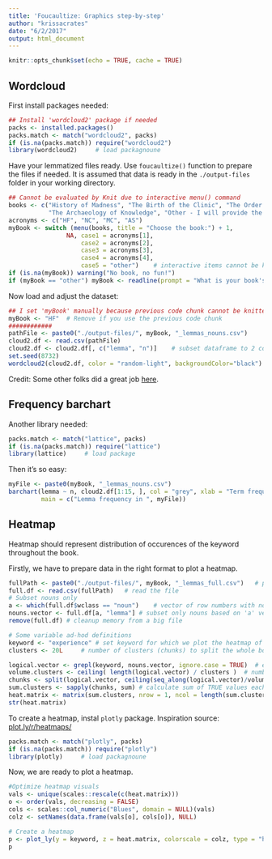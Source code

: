 ```yaml
---
title: 'Foucaultize: Graphics step-by-step'
author: "krissacrates"
date: "6/2/2017"
output: html_document
---
```


```r
knitr::opts_chunk$set(echo = TRUE, cache = TRUE)
```

## Wordcloud

First install packages needed:

```r
## Install 'wordcloud2' package if needed
packs <- installed.packages()
packs.match <- match("wordcloud2", packs)  
if (is.na(packs.match)) require("wordcloud2")
library(wordcloud2)     # load packagnoune
```

Have your lemmatized files ready. Use `foucaultize()` function to prepare the files
if needed. It is assumed that data is ready in the `./output-files` folder in your
working directory.

```r
## Cannot be evaluated by Knit due to interactive menu() command
books <- c("History of Madness", "The Birth of the Clinic", "The Order of Things", 
           "The Archaeology of Knowledge", "Other - I will provide the acronym")
acronyms <- c("HF", "NC", "MC", "AS")
myBook <- switch (menu(books, title = "Choose the book:") + 1,
                NA, case1 = acronyms[1],
                    case2 = acronyms[2],
                    case3 = acronyms[3],
                    case4 = acronyms[4],
                    case5 = "other")    # interactive items cannot be knitted into HTML
if (is.na(myBook)) warning("No book, no fun!")
if (myBook == "other") myBook <- readline(prompt = "What is your book's acronym? (eg. HF): ")
```

Now load and adjust the dataset:

```r
## I set 'myBook' manually because previous code chunk cannot be knitted in HTML.
myBook <- "HF"  # Remove if you use the previous code chunk
############  
pathFile <- paste0("./output-files/", myBook, "_lemmas_nouns.csv")
cloud2.df <- read.csv(pathFile)
cloud2.df <- cloud2.df[, c("lemma", "n")]    # subset dataframe to 2 columns as expected
set.seed(8732)
wordcloud2(cloud2.df, color = "random-light", backgroundColor="black")  
```

Credit: Some other folks did a great job [here](https://www.r-bloggers.com/the-wordcloud2-library/).
  

## Frequency barchart

Another library needed:

```r
packs.match <- match("lattice", packs)  
if (is.na(packs.match)) require("lattice")
library(lattice)     # load package
```

Then it's so easy:

```r
myFile <- paste0(myBook, "_lemmas_nouns.csv")
barchart(lemma ~ n, cloud2.df[1:15, ], col = "grey", xlab = "Term frequency", 
         main = c("Lemma frequency in ", myFile))
```


## Heatmap

Heatmap should represent distribution of occurences of the keyword throughout the book.

Firstly, we have to prepare data in the right format to plot a heatmap.

```r
fullPath <- paste0("./output-files/", myBook, "_lemmas_full.csv")   # path to full data CSV
full.df <- read.csv(fullPath)   # read the file
# Subset nouns only
a <- which(full.df$wclass == "noun")    # vector of row numbers with nouns
nouns.vector <- full.df[a, "lemma"] # subset only nouns based on 'a' vector
remove(full.df) # cleanup memory from a big file

# Some variable ad-hod definitions
keyword <- "experience" # set keyword for which we plot the heatmap of occurences
clusters <- 20L     # number of clusters (chunks) to split the whole book into

logical.vector <- grepl(keyword, nouns.vector, ignore.case = TRUE)  # each occurence make TRUE otherwise FALSE
volume.clusters <- ceiling( length(logical.vector) / clusters )  # number of keyword items in a cluster
chunks <- split(logical.vector, ceiling(seq_along(logical.vector)/volume.clusters)) # create a list of chunks (= clusters)
sum.clusters <- sapply(chunks, sum) # calculate sum of TRUE values each cluster - creates a numeric vector of sums
heat.matrix <- matrix(sum.clusters, nrow = 1, ncol = length(sum.clusters) )  
str(heat.matrix)
```

To create a heatmap, instal `plotly` package. Inspiration source: [plot.ly/r/heatmaps/](plot.ly/r/heatmaps/)

```r
packs.match <- match("plotly", packs)  
if (is.na(packs.match)) require("plotly")
library(plotly)     # load packagnoune
```

Now, we are ready to plot a heatmap.

```r
#Optimize heatmap visuals
vals <- unique(scales::rescale(c(heat.matrix)))
o <- order(vals, decreasing = FALSE)
cols <- scales::col_numeric("Blues", domain = NULL)(vals)
colz <- setNames(data.frame(vals[o], cols[o]), NULL)

# Create a heatmap
p <- plot_ly(y = keyword, z = heat.matrix, colorscale = colz, type = "heatmap", height = 200)
p
```



